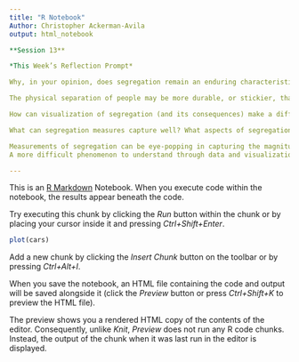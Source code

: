 ---
title: "R Notebook"
Author: Christopher Ackerman-Avila
output: html_notebook

**Session 13**

*This Week’s Reflection Prompt*

Why, in your opinion, does segregation remain an enduring characteristic for most American cities, despite efforts to address it?

The physical separation of people may be more durable, or stickier, than some attitudes. People may change their perceptions of movements like BLM as we saw in the summer, but it did not mean that communities became more physically integrated. Households are not moving at the rates they were in the decades following World War II and white flight. Even if people are moving in ways that decrease segregation, it is occurring at a slower rate than it would have decades ago in the formative years of suburban settlement. But the initial foundational development patterns that were fostered by New Deal housing policies are very hard to reverse because people’s sense of community and home is engraved to them as generations pass. Segregation may no longer be overwhelmingly due to malicious attitudes, it may be a residue that is really hard to scrub off. It may also be unrealistic to rub off, and an improved end goal would be to create the same opportunity structure and quality of life in communities of color, especially redlined communities, than that of all other white communities that have benefitted from federal investment and subsidies. 

How can visualization of segregation (and its consequences) make a difference?

What can segregation measures capture well? What aspects of segregation are more challenging to measure? 

Measurements of segregation can be eye-popping in capturing the magnitude of separation based on race. But it cannot capture the complexities of race and income or wealth within these communities. Perhaps a reader may assume that segregated neighborhoods mean affluent White neighborhoods and poor communities of color. Although this may often be the case, it overlooks communities of color that may be thriving without the presence of White folks or predominantly white neighborhoods that are really struggling. 
A more difficult phenomenon to understand through data and visualizations is that of choice, particularly how many people of color or white people, are choosing to live where they do because of their preference, as opposed to by force or lack of choice. Class discussion reminded me of a disagreement several students of color had with Professor Pendall in the effort to reverse segregation. Students of color noted that integration may not necessarily be the end goal that we are looking for. It does not take long to learn about incidents in which disgruntled white neighbors call the police on people of color trying to get into their own homes, listening to music too loudly, walking on the sidewalk with a hoodie and a bag of Skittles, or any other trivial action. For some, living there can be deadly. The goal should not be to integrate to where white people live, nor should it be to give access to live in the suburbs. In her book, Blaming the Poor, Susan Greenbaum does a good job of describing how modern housing programs trying to integrate low-income households into middle- and upper-class neighborhoods may actually increase a household’s sense of isolation, distance them from support networks they may have established in their previous communities, and engulfs them by hostile neighbors that view them as a legal burden or obligation. Instead, the measurement should be choice and self-determination, although it is a difficult feeling to understand. Choice and self-determination in housing looks like people of color having the means to create the neighborhoods they want to see. The support networks, amenities, and access to employment and educational opportunity are some of the main factors that need to be present. But the ability to quantitatively measure a community’s perception of their capacity to shape their neighborhoods is something that will continue to be difficult. 

---

This is an [R Markdown](http://rmarkdown.rstudio.com) Notebook. When you execute code within the notebook, the results appear beneath the code. 

Try executing this chunk by clicking the *Run* button within the chunk or by placing your cursor inside it and pressing *Ctrl+Shift+Enter*. 

```{r}
plot(cars)
```

Add a new chunk by clicking the *Insert Chunk* button on the toolbar or by pressing *Ctrl+Alt+I*.

When you save the notebook, an HTML file containing the code and output will be saved alongside it (click the *Preview* button or press *Ctrl+Shift+K* to preview the HTML file).

The preview shows you a rendered HTML copy of the contents of the editor. Consequently, unlike *Knit*, *Preview* does not run any R code chunks. Instead, the output of the chunk when it was last run in the editor is displayed.
